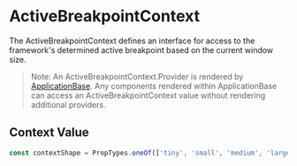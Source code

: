 # ActiveBreakpointContext

The ActiveBreakpointContext defines an interface for access to the framework's determined active breakpoint based on the current window size.

> Note: An ActiveBreakpointContext.Provider is rendered by [ApplicationBase](/application/cerner-terra-application-docs/components/application-base).
> Any components rendered within ApplicationBase can access an ActiveBreakpointContext value without rendering additional providers.

## Context Value

```jsx
const contextShape = PropTypes.oneOf(['tiny', 'small', 'medium', 'large', 'huge', 'enormous']);
```
